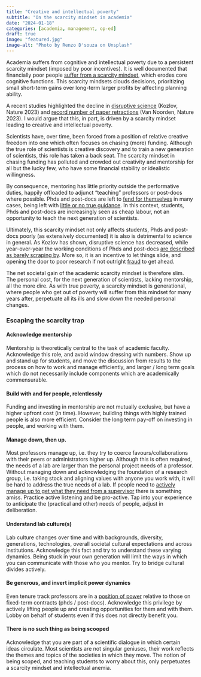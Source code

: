 ```yaml
---
title: "Creative and intellectual poverty"
subtitle: "On the scarcity mindset in academia"
date: "2024-01-18"
categories: [academia, management, op-ed]
draft: true
image: "featured.jpg"
image-alt: "Photo by Renzo D'souza on Unsplash"
---
```


Academia suffers from cognitive and intellectual poverty due to a persistent scarcity mindset (imposed by poor incentives). It is well documented that financially poor people [suffer from a scarcity mindset](https://www.apa.org/monitor/2014/02/scarcity), which erodes core cognitive functions. This scarcity mindsets clouds decisions, prioritizing small short-term gains over long-term larger profits by affecting planning ability.

A recent studies highlighted the decline in [disruptive science](https://www.nature.com/articles/d41586-022-04577-5) (Kozlov, Nature 2023) and [record number of paper retractions](https://www.nature.com/articles/d41586-023-03974-8) (Van Noorden, Nature 2023). I would argue that this, in part, is driven by a scarcity mindset leading to creative and intellectual poverty.

Scientists have, over time, been forced from a position of relative creative freedom into one which often focuses on chasing (more) funding. Although the true role of scientists is creative discovery and to train a new generation of scientists, this role has taken a back seat. The scarcity mindset in chasing funding has polluted and crowded out creativity and mentorship for all but the lucky few, who have some financial stability or idealistic willingness.

By consequence, mentoring has little priority outside the performative duties, happily offloaded to adjunct "teaching" professors or post-docs where possible. Phds and post-docs are left to [fend for themselves](https://www.science.org/content/article/how-get-what-you-need-your-phd-or-postdoc-supervisor) in many cases, being left with [little or no true guidance](https://www.science.org/content/article/scientists-aren-t-trained-mentor-s-problem). In this context, students, Phds and post-docs are increasingly seen as cheap labour, not an opportunity to teach the next generation of scientists.

Ultimately, this scarcity mindset not only affects students, Phds and post-docs poorly (as extensively documented) it is also is detrimental to science in general. As Kozlov has shown, disruptive science has decreased, while year-over-year the working conditions of Phds and post-docs [are described as barely scraping by](https://www.nature.com/articles/d41586-023-00332-6). More so, it is an incentive to let things slide, and opening the door to poor research if not outright [fraud](https://www.science.org/content/article/when-postdoc-in-my-lab-committed-fraud-i-had-to-face-my-culpability) to get ahead.

The net societal gain of the academic scarcity mindset is therefore slim. The personal cost, for the next generation of scientists, lacking mentorship, all the more dire. As with true poverty, a scarcity mindset is generational, where people who get out of poverty will suffer from this mindset for many years after, perpetuate all its ills and slow down the needed personal changes.

### Escaping the scarcity trap

#### Acknowledge mentorship

Mentorship is theoretically central to the task of academic faculty. Acknowledge this role, and avoid window dressing with numbers. Show up and stand up for students, and move the discussion from results to the process on how to work and manage efficiently, and larger / long term goals which do not necessarily include components which are academically commensurable.

#### Build with and for people, relentlessly

Funding and investing in mentorship are not mutually exclusive, but have a higher upfront cost (in time). However, building things with highly trained people is also more efficient. Consider the long term pay-off on investing in people, and working with them.

#### Manage down, then up.

Most professors manage up, i.e. they try to coerce favours/collaborations with their peers or administrators higher up. Although this is often required, the needs of a lab are larger than the personal project needs of a professor. Without managing down and acknowledging the foundation of a research group, i.e. taking stock and aligning values with anyone you work with, it will be hard to address the true needs of a lab. If people need to [actively manage up to get what they need from a supervisor](https://www.science.org/content/article/how-get-what-you-need-your-phd-or-postdoc-supervisor) there is something amiss. Practice active listening and be pro-active. Tap into your experience to anticipate the (practical and other) needs of people, adjust in deliberation.

#### Understand lab culture(s)

Lab culture changes over time and with backgrounds, diversity, generations, technologies, overall societal cultural expectations and across institutions. Acknowledge this fact and try to understand these varying dynamics. Being stuck in your own generation will limit the ways in which you can communicate with those who you mentor. Try to bridge cultural divides actively.

#### Be generous, and invert implicit power dynamics

Even tenure track professors are in a [position of power](https://www.nature.com/articles/s41562-022-01425-4) relative to those on fixed-term contracts (phds / post-docs). Acknowledge this privilege by actively lifting people up and creating opportunities for them and with them. Lobby on behalf of students even if this does not directly benefit you.

#### There is no such thing as being scooped

Acknowledge that you are part of a scientific dialogue in which certain ideas circulate. Most scientists are not singular geniuses, their work reflects the themes and topics of the societies in which they move. The notion of being scoped, and teaching students to worry about this, only perpetuates a scarcity mindset and intellectual anemia.

